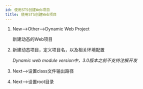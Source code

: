 ```yaml
---
id: 使用STS创建Web项目
title: 使用STS创建Web项目
---
```


1. New-->Other-->Dynamic Web Project

   新建动态的Web项目

<ImgBox src="https://upyun1.surcode.cn/imgs/20200601102042.png" />

2. 新建动态项目，定义项目名，以及相关环境配置

   *Dynamic web module version中，3.0版本之前不支持注解开发*

<ImgBox src="https://upyun1.surcode.cn/imgs/20200601102104.png" />

3. Next-->设置class文件输出路径

<ImgBox src="https://upyun1.surcode.cn/imgs/20200601102518.png" />

4. Next-->设置root目录

<ImgBox src="https://upyun1.surcode.cn/imgs/20200601102626.png" />

